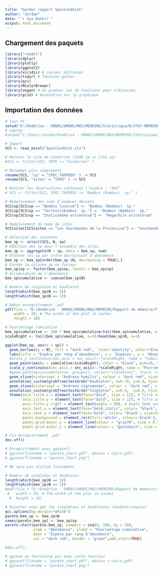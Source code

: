 ```yaml
---
title: "Garder rapport SpecCondStat"
author: "Jordan"
date: "`r Sys.Date()`"
output: html_document
---
```


## Chargement des paquets

```r
library("readxl") 
library(dplyr)
library(plotly)
library(ggplot2)
library(viridis) # couleur daltonien
library(tidyr) # fonction gather
library(qcc)
library(RColorBrewer)
library(vegan) # Un premier lot de fonctions pour ordination
library(grid) # Annotation sur le graphique

```

## Importation des données
```r
# Tour PC
setwd("D:/OneDrive - UMONS/UMONS/MA2/MEMOIRE/Statistique/R/STAT-MEMOIRE/RAW2")
# Laptop
#setwd("C:/Users/Jordan/OneDrive - UMONS/UMONS/MA2/MEMOIRE/Statistique/R/STAT-MEMOIRE/RAW2")

# Import
SCS <- read_excel("SpecCondStat.xls")
```


```r
# Retirer le site de Condorcet (1838 sp => 1754 sp)
#SCS <- filter(SCS, TOPO != "Condorcet" )

# Renommer plus simplement
rename(SCS, "sp" = "SPEC.TAXPRIO" ) -> SCS
rename(SCS, "sites" = "TOPO" ) -> SCS

# Retirer les observations contenant l'espèce : "XXX"
# SCS <- filter(SCS, SPEC.TAXPRIO != "Bombus (Bombus)  sp." )

# Remplacement des noms d'espèces désuets
SCS$sp[SCS$sp == "Bombus lucorum"] <- "Bombus (Bombus)  sp."
SCS$sp[SCS$sp == "Terrestribombus  sp."] <- "Bombus (Bombus)  sp."
SCS$sp[SCS$sp == "Chalicodoma ericetorum"] <- "Megachile ericetorum"

# Remplacement du noms de sites
SCS$sites[SCS$sites == "Les Gourmandes de la Procession"] <- "Gourmandes de la Procession"
```


```r
# Sélection des colonnes
bee_sp <- select(SCS, N, sp)
# Addition des sp pour l'ensemble des sites
bee_sp <- aggregate(N ~ sp, data = bee_sp, sum)
# Ordonne les sp par ordre décroissant d'abondance
bee_sp <- bee_sp[order(bee_sp $N, decreasing = TRUE),]
# Encode la colonne sp en facteur
bee_sp$sp <- factor(bee_sp$sp, levels = bee_sp$sp)
# Accumulation de l'abondance
bee_sp$cumulative <- cumsum(bee_sp$N)
```


```r
# Nombre de singleton et doubleton
length(which(bee_sp$N == 1))
length(which(bee_sp$N == 2))

# Début enregistrement .pdf
pdf(file = "D:/OneDrive - UMONS/UMONS/MA2/MEMOIRE/Rapport de mémoire/figure/pareto_chart_ggplot.pdf",   # The directory you want to save the file in
    width = 20, # The width of the plot in inches
    height = 10)

# Pourcentage cumulative
bee_sp$cumulative <- 100 * bee_sp$cumulative/tail(bee_sp$cumulative, n=1)
scaleRight <- tail(bee_sp$cumulative, n=1)/head(bee_sp$N, n=1)

ggplot(bee_sp, aes(x = sp)) +
  geom_bar(aes(y = N), fill = "dark red",  stat="identity", color="black") +
  labs(title = "Espèce par rang d'abondance", x = 'Espèces', y = 'Abondance') +
  #scale_y_continuous(sec.axis = sec_axis(~.*scaleRight, name = "Cumulative (%)")) +
  geom_point(aes(y = cumulative/scaleRight), color = "black", pch=16, size=1) +
  scale_y_continuous(sec.axis = sec_axis(~.*scaleRight, name = "Pourcentage cumulative (%)", breaks = seq(0, 100, 10))) + # 2ème axe-y : grille
  #geom_path(aes(y=cumulative, group=1), colour="slateblue1", lty=3, size=0.9) +
  geom_vline(xintercept = "Andrena humilis", colour = "dark red", size=1.1) + # ligne vertical doubleton
  annotation_custom(grobTree(textGrob("Doubleton", x=0.78, y=0.8, hjust=0, gp=gpar(col="dark red", fontsize=15)))) + # texte doubleton
  geom_vline(xintercept = "Andrena nigroaenea", colour = "dark red", size=1.1) + # ligne vertical singleton
  annotation_custom(grobTree(textGrob("Singleton", x=0.9,  y=0.8, hjust=0, gp=gpar(col="dark red", fontsize=15)))) + # texte singleton
  theme(axis.title.x = element_text(face="bold", size = 12), # Titre axe x
        axis.title.y = element_text(face="bold", size = 12), # Titre axe y
        axis.title.y.right = element_text(angle = 90), # Angle 2ème axe y
        axis.text.x = element_text(face="bold.italic", color= "black", size=10, angle=90, hjust=0), # Echelle x
        axis.text.y = element_text(face="bold", color= "black", size=10), # Echelle y
        panel.background = element_rect(fill='white', colour='black'),
        panel.grid.major.y = element_line(colour = "gray70", size = 0.5, linetype = "dashed"),
        panel.grid.minor.y = element_line(colour = "gainsboro", size = 0.1, linetype = "dashed")) 

# Fin enregistrement .pdf
dev.off()

# Enregistrement avec ggsave()
# ggsave(filename = "pareto_chart.pdf", device = cairo_pdf)
# ggsave(filename = "pareto_chart.png")

```




```r
# Ne sera pas utilisé finalement

# Nombre de singleton et doubleton
length(which(bee_sp$N == 1))
length(which(bee_sp$N == 2))
#pdf(file = "D:/OneDrive - UMONS/UMONS/MA2/MEMOIRE/Rapport de mémoire/figure/pareto_chart.pdf",   # The directory you want to save the file in
 #   width = 20, # The width of the plot in inches
  #  height = 10)

# Rajouter avec ppt les singletons et doubletons (doublet/couple)
qcc.options(bg.margin="white")
pareto.bee_sp <- bee_sp$N
names(pareto.bee_sp) <- bee_sp$sp
pareto.chart(pareto.bee_sp, cumperc = seq(0, 100, by = 10), 
             ylab = "Abondance", ylab2 = "Pourcentage cumulative",
             main = "Espèce par rang d'abondance",
             col = "dark red", border = "green",add.stats=TRUE) 

#dev.off()

# ggsave ne fonctionne par avec cette fonction
# ggsave(filename = "pareto_chart.pdf", device = cairo_pdf)
# ggsave(filename = "pareto_chart.png")
```




